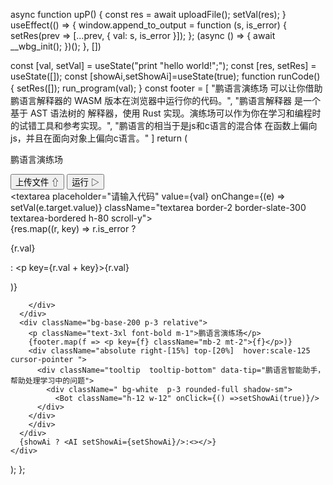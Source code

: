 
  async function upP() {
    const res = await uploadFile();
    setVal(res);
  }
  useEffect(() => {
    window.append_to_output = function (s, is_error) {
        setRes(prev => [...prev, { val: s, is_error }]);
    };
    (async () => {
      await __wbg_init();
    })();
  }, [])

  const [val, setVal] = useState("print \"hello world!\";");
  const [res, setRes] = useState([]);
  const [showAi,setShowAi]=useState(true);
  function runCode() {
    setRes([]);
    run_program(val);
  }
  const footer = [
    "鹏语言演练场 可以让你借助 鹏语言解释器的 WASM 版本在浏览器中运行你的代码。",
    "鹏语言解释器 是一个基于 AST 语法树的 解释器，使用 Rust 实现。演练场可以作为你在学习和编程时的试错工具和参考实现。",
    "鹏语言的相当于是js和c语言的混合体 在函数上偏向js，并且在面向对象上偏向c语言。"
  ]
  return (
    <div className="p-3 pl-6">
      <div className="flex flex-col bg-slate-50 h-140 p-1">
        <div className="flex flex-row justify-between p-3 mb-2">
          <p className="text-2xl font-bold">鹏语言演练场</p>
          <div className="flex flex-row items-center">
            <button className="btn btn-outline btn-xs ml-1 mr-1" onClick={upP}>上传文件 ⇧</button>
            <button className="btn btn-outline btn-xs ml-1 mr-1" onClick={runCode}>运行 ▷</button>
          </div>
        </div>
        <textarea
          placeholder="请输入代码"
          value={val} onChange={(e) => setVal(e.target.value)}
          className="textarea border-2 border-slate-300 textarea-bordered h-80 scroll-y"></textarea>
        <div className="h-56 scroll-y p-3">
          {res.map((r, key) => r.is_error ? <p className="text-red-600" key={r.val}>{r.val}</p> : <p key={r.val + key}>{r.val}</p>)}

        </div>
      </div>
      <div className="bg-base-200 p-3 relative">
        <p className="text-3xl font-bold m-1">鹏语言演练场</p>
        {footer.map(f => <p key={f} className="mb-2 mt-2">{f}</p>)}
        <div className="absolute right-[15%] top-[20%]  hover:scale-125  cursor-pointer ">
          <div className="tooltip  tooltip-bottom" data-tip="鹏语言智能助手，帮助处理学习中的问题">
            <div className=" bg-white  p-3 rounded-full shadow-sm">
              <Bot className="h-12 w-12" onClick={() =>setShowAi(true)}/>
          </div>
        </div>
        </div>
      </div>
      {showAi ? <AI setShowAi={setShowAi}/>:<></>}
    </div>
  );
};

<Wasm/>
